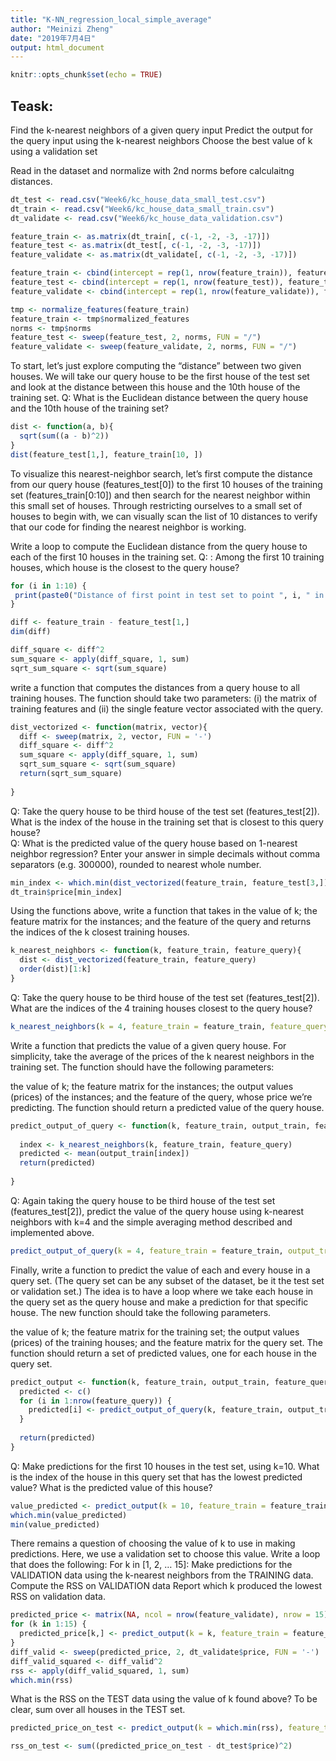 ```yaml
---
title: "K-NN_regression_local_simple_average"
author: "Meinizi Zheng"
date: "2019年7月4日"
output: html_document
---
```


```r
knitr::opts_chunk$set(echo = TRUE)
```

## Teask: 
Find the k-nearest neighbors of a given query input
Predict the output for the query input using the k-nearest neighbors
Choose the best value of k using a validation set


Read in the dataset and normalize with 2nd norms before calculaitng distances. 

```r
dt_test <- read.csv("Week6/kc_house_data_small_test.csv")
dt_train <- read.csv("Week6/kc_house_data_small_train.csv")
dt_validate <- read.csv("Week6/kc_house_data_validation.csv")

feature_train <- as.matrix(dt_train[, c(-1, -2, -3, -17)])
feature_test <- as.matrix(dt_test[, c(-1, -2, -3, -17)])
feature_validate <- as.matrix(dt_validate[, c(-1, -2, -3, -17)])

feature_train <- cbind(intercept = rep(1, nrow(feature_train)), feature_train)
feature_test <- cbind(intercept = rep(1, nrow(feature_test)), feature_test)
feature_validate <- cbind(intercept = rep(1, nrow(feature_validate)), feature_validate)

tmp <- normalize_features(feature_train)
feature_train <- tmp$normalized_features
norms <- tmp$norms
feature_test <- sweep(feature_test, 2, norms, FUN = "/")
feature_validate <- sweep(feature_validate, 2, norms, FUN = "/")

```

To start, let's just explore computing the “distance” between two given houses. We will take our query house to be the first house of the test set and look at the distance between this house and the 10th house of the training set. 
Q: What is the Euclidean distance between the query house and the 10th house of the training set? 

```r
dist <- function(a, b){
  sqrt(sum((a - b)^2))
}
dist(feature_test[1,], feature_train[10, ])


```

To visualize this nearest-neighbor search, let's first compute the distance from our query house (features_test[0]) to the first 10 houses of the training set (features_train[0:10]) and then search for the nearest neighbor within this small set of houses. Through restricting ourselves to a small set of houses to begin with, we can visually scan the list of 10 distances to verify that our code for finding the nearest neighbor is working.

Write a loop to compute the Euclidean distance from the query house to each of the first 10 houses in the training set.
Q: : Among the first 10 training houses, which house is the closest to the query house? 

```r

for (i in 1:10) {
 print(paste0("Distance of first point in test set to point ", i, " in traning set: ", dist(feature_test[1,], feature_train[i, ])))
}

```


```r

diff <- feature_train - feature_test[1,]
dim(diff)

diff_square <- diff^2
sum_square <- apply(diff_square, 1, sum)
sqrt_sum_square <- sqrt(sum_square)

```


write a function that computes the distances from a query house to all training houses. The function should take two parameters: (i) the matrix of training features and (ii) the single feature vector associated with the query.
```r
dist_vectorized <- function(matrix, vector){
  diff <- sweep(matrix, 2, vector, FUN = '-')
  diff_square <- diff^2
  sum_square <- apply(diff_square, 1, sum)
  sqrt_sum_square <- sqrt(sum_square)
  return(sqrt_sum_square)
  
}

```

Q: Take the query house to be third house of the test set (features_test[2]). What is the index of the house in the training set that is closest to this query house?         
Q: What is the predicted value of the query house based on 1-nearest neighbor regression? Enter your answer in simple decimals without comma separators (e.g. 300000), rounded to nearest whole number.
```r
min_index <- which.min(dist_vectorized(feature_train, feature_test[3,]))
dt_train$price[min_index]

```

Using the functions above, write a function that takes in
the value of k;
the feature matrix for the instances; and
the feature of the query
and returns the indices of the k closest training houses. 
```r
k_nearest_neighbors <- function(k, feature_train, feature_query){
  dist <- dist_vectorized(feature_train, feature_query)
  order(dist)[1:k]
}
```

Q: Take the query house to be third house of the test set (features_test[2]). What are the indices of the 4 training houses closest to the query house?  
```r
k_nearest_neighbors(k = 4, feature_train = feature_train, feature_query = feature_test[3,])
```


Write a function that predicts the value of a given query house. For simplicity, take the average of the prices of the k nearest neighbors in the training set. The function should have the following parameters:

the value of k;
the feature matrix for the instances;
the output values (prices) of the instances; and
the feature of the query, whose price we’re predicting.
The function should return a predicted value of the query house.

```r
predict_output_of_query <- function(k, feature_train, output_train, feature_query){
  
  index <- k_nearest_neighbors(k, feature_train, feature_query)
  predicted <- mean(output_train[index])
  return(predicted)
  
}
```

Q: Again taking the query house to be third house of the test set (features_test[2]), predict the value of the query house using k-nearest neighbors with k=4 and the simple averaging method described and implemented above. 
```r
predict_output_of_query(k = 4, feature_train = feature_train, output_train = dt_train$price, feature_query = feature_test[3,])
```

Finally, write a function to predict the value of each and every house in a query set. (The query set can be any subset of the dataset, be it the test set or validation set.) The idea is to have a loop where we take each house in the query set as the query house and make a prediction for that specific house. The new function should take the following parameters.

the value of k;
the feature matrix for the training set;
the output values (prices) of the training houses; and
the feature matrix for the query set.
The function should return a set of predicted values, one for each house in the query set.

```r
predict_output <- function(k, feature_train, output_train, feature_query){
  predicted <- c()
  for (i in 1:nrow(feature_query)) {
    predicted[i] <- predict_output_of_query(k, feature_train, output_train, feature_query[i, ])
  }
  
  return(predicted)
}
```

Q: Make predictions for the first 10 houses in the test set, using k=10. What is the index of the house in this query set that has the lowest predicted value? What is the predicted value of this house? 
```r
value_predicted <- predict_output(k = 10, feature_train = feature_train, output_train = dt_train$price, feature_query = feature_test[1:10, ]) 
which.min(value_predicted)
min(value_predicted)

```

There remains a question of choosing the value of k to use in making predictions. Here, we use a validation set to choose this value. Write a loop that does the following:
For k in [1, 2, … 15]:
Make predictions for the VALIDATION data using the k-nearest neighbors from the TRAINING data.
Compute the RSS on VALIDATION data
Report which k produced the lowest RSS on validation data. 

```r
predicted_price <- matrix(NA, ncol = nrow(feature_validate), nrow = 15)
for (k in 1:15) {
  predicted_price[k,] <- predict_output(k = k, feature_train = feature_train, output_train = dt_train$price, feature_query = feature_validate)
} 
diff_valid <- sweep(predicted_price, 2, dt_validate$price, FUN = '-')
diff_valid_squared <- diff_valid^2
rss <- apply(diff_valid_squared, 1, sum)
which.min(rss)
```

What is the RSS on the TEST data using the value of k found above? To be clear, sum over all houses in the TEST set. 
```r
predicted_price_on_test <- predict_output(k = which.min(rss), feature_train = feature_train, output_train = dt_train$price, feature_query = feature_test)

rss_on_test <- sum((predicted_price_on_test - dt_test$price)^2)

```





